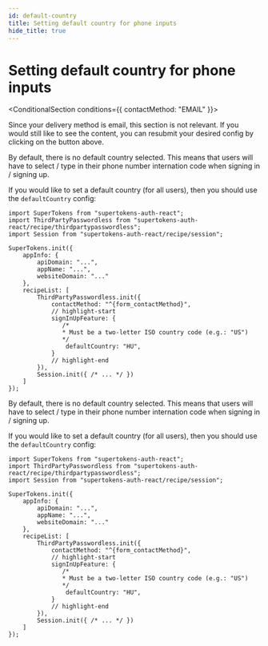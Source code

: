 ```yaml
---
id: default-country
title: Setting default country for phone inputs
hide_title: true
---
```




# Setting default country for phone inputs

<PasswordlessFrontendForm>

<ConditionalSection conditions={{
    contactMethod: "EMAIL"
}}>

Since your delivery method is email, this section is not relevant. If you would still like to see the content, you can resubmit your desired config by clicking on the button above.

</ConditionalSection>
<ConditionalSection conditions={{
    contactMethod: "PHONE"
}}>

By default, there is no default country selected. This means that users will have to select / type in their phone number internation code when signing in / signing up.

If you would like to set a default country (for all users), then you should use the `defaultCountry` config:

<FrontendSDKTabs>
<TabItem value="reactjs">

```tsx
import SuperTokens from "supertokens-auth-react";
import ThirdPartyPasswordless from "supertokens-auth-react/recipe/thirdpartypasswordless";
import Session from "supertokens-auth-react/recipe/session";

SuperTokens.init({
    appInfo: {
        apiDomain: "...",
        appName: "...",
        websiteDomain: "..."
    },
    recipeList: [
        ThirdPartyPasswordless.init({
            contactMethod: "^{form_contactMethod}",
            // highlight-start
            signInUpFeature: {
               /*
               * Must be a two-letter ISO country code (e.g.: "US")
               */
                defaultCountry: "HU",
            }
            // highlight-end
        }),
        Session.init({ /* ... */ })
    ]
});
```

</TabItem>
</FrontendSDKTabs>


</ConditionalSection>
<ConditionalSection conditions={{
    contactMethod: "EMAIL_OR_PHONE"
}}>

By default, there is no default country selected. This means that users will have to select / type in their phone number internation code when signing in / signing up.

If you would like to set a default country (for all users), then you should use the `defaultCountry` config:

<FrontendSDKTabs>
<TabItem value="reactjs">

```tsx
import SuperTokens from "supertokens-auth-react";
import ThirdPartyPasswordless from "supertokens-auth-react/recipe/thirdpartypasswordless";
import Session from "supertokens-auth-react/recipe/session";

SuperTokens.init({
    appInfo: {
        apiDomain: "...",
        appName: "...",
        websiteDomain: "..."
    },
    recipeList: [
        ThirdPartyPasswordless.init({
            contactMethod: "^{form_contactMethod}",
            // highlight-start
            signInUpFeature: {
               /*
               * Must be a two-letter ISO country code (e.g.: "US")
               */
                defaultCountry: "HU",
            }
            // highlight-end
        }),
        Session.init({ /* ... */ })
    ]
});
```

</TabItem>
</FrontendSDKTabs>

</ConditionalSection>

</PasswordlessFrontendForm>

